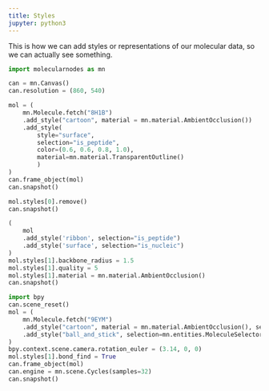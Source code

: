 ```yaml
---
title: Styles
jupyter: python3
---
```


This is how we can add styles or representations of our molecular data, so we can actually see something.

```python
import molecularnodes as mn

can = mn.Canvas()
can.resolution = (860, 540)
```


```python
mol = (
    mn.Molecule.fetch("8H1B")
    .add_style("cartoon", material = mn.material.AmbientOcclusion())
    .add_style(
        style="surface",
        selection="is_peptide",
        color=(0.6, 0.6, 0.8, 1.0),
        material=mn.material.TransparentOutline()
        )
)
can.frame_object(mol)
can.snapshot()
```


```python
mol.styles[0].remove()
can.snapshot()
```


```python
(
    mol
    .add_style('ribbon', selection="is_peptide")
    .add_style('surface', selection="is_nucleic")
)
mol.styles[1].backbone_radius = 1.5
mol.styles[1].quality = 5
mol.styles[1].material = mn.material.AmbientOcclusion()
can.snapshot()
```


```python
import bpy
can.scene_reset()
mol = (
    mn.Molecule.fetch("9EYM")
    .add_style("cartoon", material = mn.material.AmbientOcclusion(), selection = "is_peptide")
    .add_style("ball_and_stick", selection=mn.entities.MoleculeSelector().not_peptide())
)
bpy.context.scene.camera.rotation_euler = (3.14, 0, 0)
mol.styles[1].bond_find = True
can.frame_object(mol)
can.engine = mn.scene.Cycles(samples=32)
can.snapshot()
```